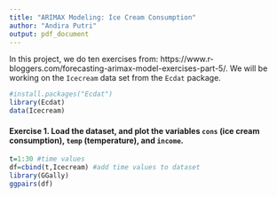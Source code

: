 ---
title: "ARIMAX Modeling: Ice Cream Consumption"
author: "Andira Putri"
output: pdf_document
---

In this project, we do ten exercises from: https://www.r-bloggers.com/forecasting-arimax-model-exercises-part-5/. We will be working on the `Icecream` data set from the `Ecdat` package.

```{r,message=FALSE}
#install.packages("Ecdat")
library(Ecdat)
data(Icecream)
```

#### Exercise 1. Load the dataset, and plot the variables `cons` (ice cream consumption), `temp` (temperature), and `income`.

```{r}
t=1:30 #time values
df=cbind(t,Icecream) #add time values to dataset
library(GGally)
ggpairs(df)
```
